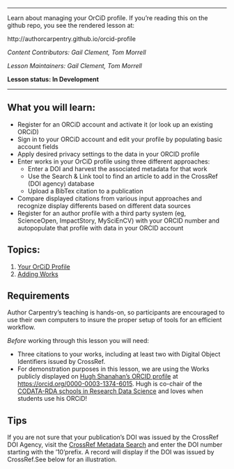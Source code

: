 -----

Learn about managing your OrCiD profile.  If you're reading this on the github repo, you see the rendered lesson at:

http://authorcarpentry.github.io/orcid-profile

*Content Contributors: Gail Clement, Tom Morrell*

*Lesson Maintainers: Gail Clement, Tom Morrell*

**Lesson status: In Development**

-----

## What you will learn:

* Register for an ORCiD account and activate it (or look up an existing ORCiD)
* Sign in to your ORCiD account and edit your profile by populating basic account fields
* Apply desired privacy settings to the data in your ORCID profile
* Enter works in your OrCiD profile using three different approaches:
    * Enter a DOI and harvest the associated metadata for that work
    * Use the Search & Link tool to find an article to add in the CrossRef (DOI agency) database
    * Upload a BibTex citation to a publication  
* Compare displayed citations from various input approaches and recognize display differents based on different data sources
* Register for an author profile with a third party system (eg, ScienceOpen, ImpactStory, MySciEnCV) with your ORCID number and autopopulate that profile with data in your ORCID account

## Topics:

1. [Your OrCiD Profile](00-orcid-profile.html)
2. [Adding Works](01-adding-works.html)

## Requirements

Author Carpentry's teaching is hands-on, so participants are encouraged to use
their own computers to insure the proper setup of tools for an efficient
workflow.

*Before* working through this lesson you will need: 

* Three citations to your works, including at least two with Digital Object Identifiers issued by CrossRef. 
* For demonstration purposes in this lesson, we are using the Works publicly displayed on [Hugh Shanahan's ORCID profile](https://orcid.org/0000-0003-1374-6015) at [https://orcid.org/0000-0003-1374-6015](https://orcid.org/0000-0003-1374-6015). Hugh is co-chair of the [CODATA-RDA schools in Research Data Science](http://www.codata.org/working-groups/research-data-science-summer-schools) and loves when students use his ORCiD!

## Tips

If you are not sure that your publication's DOI was issued by the CrossRef DOI Agency, visit the [CrossRef Metadata Search](https://search.crossref.org/) and enter the DOI number starting with the '10'prefix. A record will display if the DOI was issued by CrossRef.See below for an illustration.




